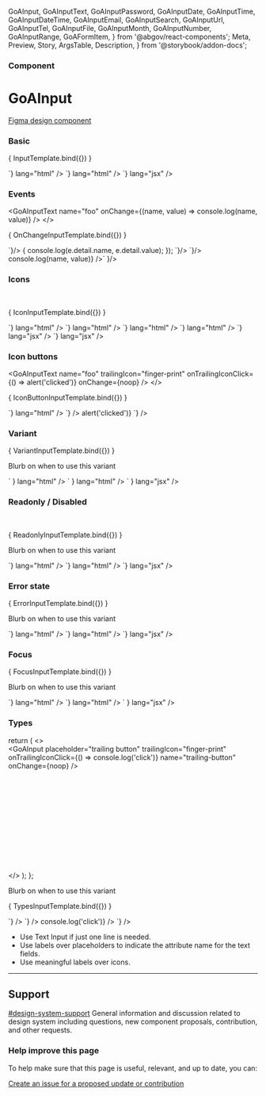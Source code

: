   GoAInput,
  GoAInputText,
  GoAInputPassword,
  GoAInputDate,
  GoAInputTime,
  GoAInputDateTime,
  GoAInputEmail,
  GoAInputSearch,
  GoAInputUrl,
  GoAInputTel,
  GoAInputFile,
  GoAInputMonth,
  GoAInputNumber,
  GoAInputRange,
  GoAFormItem,
} from '@abgov/react-components';
  Meta,
  Preview,
  Story,
  ArgsTable,
  Description,
} from '@storybook/addon-docs';

<Meta title="Components/Inputs" component={GoAInput} />

### Component
# GoAInput

[Figma design component](https://www.figma.com/file/3pb2IK8s2QUqWieH79KdN7/DIO-DS---Components?node-id=133%3A186)


### Basic


<Story name="Basic">{ InputTemplate.bind({}) }</Story>

<Tabs>
  <Tab label="Web Component">
    <CodeSnippet code={`<goa-input name="firstname" />`} lang="html" />
  </Tab>
  <Tab label="Angular">
    <CodeSnippet code={`<goa-input name="firstname" />`} lang="html" />
  </Tab>
  <Tab label="React">
    <CodeSnippet code={`<GoAInputText name="firstname" />`} lang="jsx" />
  </Tab>
</Tabs>

### Events

  <GoAInputText name="foo" onChange={(name, value) => console.log(name, value)} />
</>

<Story name="OnChange">{ OnChangeInputTemplate.bind({}) }</Story>

<Tabs>
  <Tab label="Web Component">
    <CodeSnippet lang="html" code={`
      <goa-input id="foo" name="foo" />
    `}/>
    <CodeSnippet lang="js" code={`
      document.querySelector('#foo').addEventListener('_change', (e) => {
        console.log(e.detail.name, e.detail.value);
      });
    `}/>
  </Tab>
  <Tab label="Angular">
    <CodeSnippet lang="html" code={`
      <goa-input name="foo" (_click)="onChange()" />
    `}/>
    <CodeSnippet lang="ts" code={`
      export class SomeComponent {
        onChange(e) {
          console.log(e.detail.name, e.detail.value);
        }
      }
    `}/>
  </Tab>
  <Tab label="React">
    <CodeSnippet lang="jsx" code={`
      <GoAInputText name="foo" onChange={(name, value) => console.log(name, value)} />`
    }/>
  </Tab>
</Tabs>

### Icons

  <GoAInputText name="foo" leadingIcon="finger-print" onChange={noop} />
  <br />
  <GoAInputText name="foo" trailingIcon="finger-print" onChange={noop} />
</>

<Story name="Icons">{ IconInputTemplate.bind({}) }</Story>

<Tabs>
  <Tab label="Web Component">
    <CodeSnippet code={`<goa-input leadingicon="finger-print" />`} lang="html" />
    <CodeSnippet code={`<goa-input trailingicon="finger-print" />`} lang="html" />
  </Tab>
  <Tab label="Angular">
    <CodeSnippet code={`<goa-input leadingicon="finger-print" />`} lang="html" />
    <CodeSnippet code={`<goa-input trailingicon="finger-print" />`} lang="html" />
  </Tab>
  <Tab label="React">
    <CodeSnippet code={`<GoAInput leadingIcon="finger-print" />`} lang="jsx" />
    <CodeSnippet code={`<GoAInput trailingIcon="finger-print" />`} lang="jsx" />
  </Tab>
</Tabs>

### Icon buttons

  <GoAInputText name="foo" trailingIcon="finger-print" onTrailingIconClick={() => alert('clicked')} onChange={noop} />
</>

<Story name="Icon Buttons">{ IconButtonInputTemplate.bind({}) }</Story>

<Tabs>
  <Tab label="Web Component">
    <CodeSnippet code={`<goa-input id="secret" trailingicon="finger-print" />`} lang="html" />
    <CodeSnippet
      lang="js"
      code={`
        var el = document.getElementById('secret')
        el.addEventListener('_trailingIconClick', clickHandler);
        // to later remove the event listener
        el.removeEventListener('_trailingIconClick', clickHandler);
      `}
    />
  </Tab>
  <Tab label="Angular">
    <CodeSnippet
      lang="html"
      code={`
        <goa-input
          id="secret"
          (_trailingIconClick)="handleClick()"
          trailingicon="finger-print"
        />
      `}
    />
    <CodeSnippet
      lang="js"
      code={`
        export class SomeComponent {
          handleClick() {
            console.log('handleClick');
          }
        }
      `}
    />
  </Tab>
  <Tab label="React">
    <CodeSnippet
      lang="jsx"
      code={`
        <GoAInputText
          name="secret"
          trailingIcon="finger-print"
          onTrailingIconClick={() => alert('clicked')}
        `}
      />
  </Tab>
</Tabs>

### Variant

  <div style={{padding: "2rem 1rem", backgroundColor: "#eee" }}>
    <GoAInputSearch name="foo" variant="bare" placeholder="Find by name" onChange={noop} />
  </div>
</>

<Story name="Variant">{ VariantInputTemplate.bind({}) }</Story>

Blurb on when to use this variant

<Tabs>
  <Tab label="Web Component">
    <CodeSnippet code={`<goa-input type="search" variant="bare" placeholder="Find by name" />` } lang="html" />
  </Tab>
  <Tab label="Angular">
    <CodeSnippet code={`<goa-input type="search" variant="bare" placeholder="Find by name" />` } lang="html" />
  </Tab>
  <Tab label="React">
    <CodeSnippet code={`<GoAInputSearch name="foo" variant="bare" placeholder="Find by name" />` } lang="jsx" />
  </Tab>
</Tabs>

### Readonly / Disabled

  <GoAInput name="foo" readonly={true} value="Readonly" onChange={noop} />
  <br />
  <GoAInput name="foo" disabled={true} value="Disabled" onChange={noop} />
</>

<Story name="Readonly / Disabled">{ ReadonlyInputTemplate.bind({}) }</Story>

Blurb on when to use this variant

<Tabs>
  <Tab label="Web Component">
    <CodeSnippet code={`<goa-input type="search" placeholder="Find by name" />`} lang="html" />
  </Tab>
  <Tab label="Angular">
    <CodeSnippet code={`<goa-input type="search" placeholder="Find by name" />`} lang="html" />
  </Tab>
  <Tab label="React">
    <CodeSnippet code={`<GoAInputSearch placeholder="Find by name" />`} lang="jsx" />
  </Tab>
</Tabs>

### Error state

  <GoAInput name="foo" error={true} value="Some value" onChange={noop} />
</>

<Story name="Error">{ ErrorInputTemplate.bind({}) }</Story>

Blurb on when to use this variant

<Tabs>
  <Tab label="Web Component">
    <CodeSnippet code={`<goa-input error  />`} lang="html" />
  </Tab>
  <Tab label="Angular">
    <CodeSnippet code={`<goa-input error  />`} lang="html" />
  </Tab>
  <Tab label="React">
    <CodeSnippet code={`<GoAInput name="foo" error={true} />`} lang="jsx" />
  </Tab>
</Tabs>

### Focus

  <GoAInput name="foo" focused={true} value="Some value" onChange={noop} />
</>

<Story name="Focus">{ FocusInputTemplate.bind({}) }</Story>

Blurb on when to use this variant

<Tabs>
  <Tab label="Web Component">
    <CodeSnippet code={`<goa-input error  />`} lang="html" />
  </Tab>
  <Tab label="Angular">
    <CodeSnippet code={`<goa-input error  />`} lang="html" />
  </Tab>
  <Tab label="React">
    <CodeSnippet code={`<GoAInput name="foo" error={true} />` } lang="jsx" />
  </Tab>
</Tabs>

### Types

  return (
    <>
      <GoAInputText name="basic" placeholder="leading icon"  leadingIcon="person-circle" onChange={noop} />
      <br />
      <GoAInput placeholder="trailing button" trailingIcon="finger-print" onTrailingIconClick={() => console.log('click')} name="trailing-button" onChange={noop} />
      <br />
      <GoAInputPassword placeholder="password" name="password" onChange={noop} />
      <br />
      <GoAInputDate name="date" onChange={noop} />
      <br />
      <GoAInputTime name="time" onChange={noop} />
      <br />
      <GoAInputDateTime name="datetime" onChange={noop} />
      <br />
      <GoAInputEmail placeholder="email" name="email" onChange={noop} />
      <br />
      <GoAInputSearch placeholder="search" name="search" onChange={noop} />
      <br />
      <GoAInputUrl placeholder="url" name="url" onChange={noop} />
      <br />
      <GoAInputTel placeholder="phone number" name="tel" onChange={noop} />
      <br />
      <GoAInputFile name="file" onChange={noop} />
      <br />
      <br />
      <GoAInputMonth name="month" onChange={noop} />
      <br />
      <GoAInputNumber name="number" onChange={noop} />
      <br />
      <GoAInputRange name="range" onChange={noop} />
    </>
  );
};

Blurb on when to use this variant

<Story name="Types">{ TypesInputTemplate.bind({}) }</Story>

<Tabs>
  <Tab label="Web Component">
    <CodeSnippet lang="html" code={`
      <goa-input type="text" placeholder="leading icon" leadingicon="person-circle" />
      <goa-input id="trailing-button" type="text" placeholder="trailing button" trailingicon="finger-print" />
      <goa-input type="password" placeholder="password" />
      <goa-input type="date" />
      <goa-input type="time" />
      <goa-input type="datetime-local" />
      <goa-input type="email" placeholder="email" />
      <goa-input type="search" placeholder="search" />
      <goa-input type="url" placeholder="url" />
      <goa-input type="tel" placeholder="phone number" />
      <goa-input type="file" />
      <goa-input type="month" />
      <goa-input type="number" />
      <goa-input type="range" />
    `} />
  </Tab>
  <Tab label="Angular">
    <CodeSnippet lang="html" code={`
      <goa-input type="text" placeholder="leading icon" leadingicon="person-circle" />
      <goa-input type="text" placeholder="trailing button" trailingicon="finger-print" (onClick)="handleClick()" />
      <goa-input type="password" placeholder="password" />
      <goa-input type="date" />
      <goa-input type="time" />
      <goa-input type="datetime-local" />
      <goa-input type="email" placeholder="email" />
      <goa-input type="search" placeholder="search" />
      <goa-input type="url" placeholder="url" />
      <goa-input type="tel" placeholder="phone number" />
      <goa-input type="file" />
      <goa-input type="month" />
      <goa-input type="number" />
      <goa-input type="range" />
    `} />
  </Tab>
  <Tab label="React">
    <CodeSnippet lang="html" code={`
      <GoAInputTextleadingIcon="person-circle" placeholder="leading icon" />
      <GoAInput placeholder="trailing button" trailingIcon="finger-print" onTrailingIconClick={() => console.log('click')} />
      <GoAInputPassword placeholder="password" />
      <GoAInputDate />
      <GoAInputTime />
      <GoAInputDateTime />
      <GoAInputEmail placeholder="email" />
      <GoAInputSearch placeholder="search" />
      <GoAInputUrl placeholder="url" />
      <GoAInputTel placeholder="phone number" />
      <GoAInputFile />
      <GoAInputMonth />
      <GoAInputNumber />
      <GoAInputRange />
    `} />
  </Tab>
</Tabs>

<Note type="best-practices">
  <ul>
    <li>Use Text Input if just one line is needed.</li>
    <li>Use labels over placeholders to indicate the attribute name for the text fields.</li>
    <li>Use meaningful labels over icons.</li>
  </ul>
</Note>

---

## Support

<goa-callout type="information" title="Need help? Connect with us on Slack">
  <a href="https://goa-dio.slack.com/archives/C02PLLT9HQ9">#design-system-support</a> General information and discussion related to design system including questions, new component proposals, contribution, and other requests.
</goa-callout>

### Help improve this page

To help make sure that this page is useful, relevant, and up to date, you can:

[Create an issue for a proposed update or contribution](https://github.com/GovAlta/ui-components/issues/new/choose)
